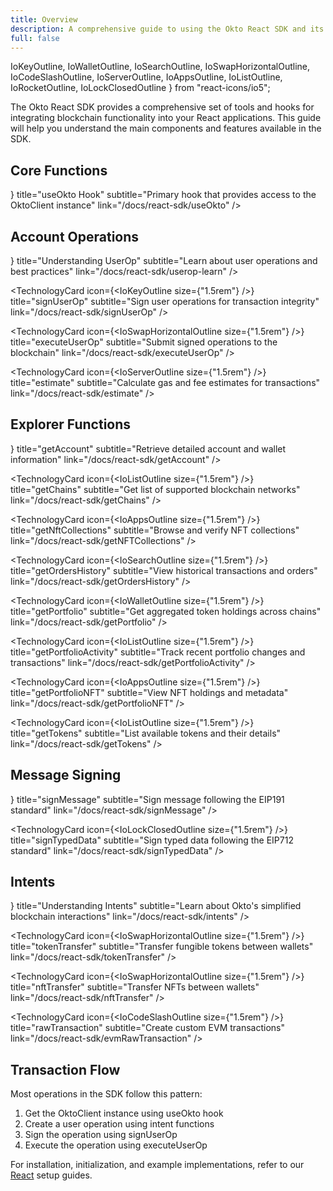 ```yaml
---
title: Overview
description: A comprehensive guide to using the Okto React SDK and its features
full: false
---
```


  IoKeyOutline,
  IoWalletOutline,
  IoSearchOutline,
  IoSwapHorizontalOutline,
  IoCodeSlashOutline,
  IoServerOutline,
  IoAppsOutline,
  IoListOutline,
  IoRocketOutline,
  IoLockClosedOutline
} from "react-icons/io5";

The Okto React SDK provides a comprehensive set of tools and hooks for integrating blockchain functionality into your React applications. This guide will help you understand the main components and features available in the SDK.

## Core Functions

<div className="grid grid-cols-1 md:grid-cols-2 gap-3 md:gap-6 lg:gap-8">
  <TechnologyCard
    icon={<IoKeyOutline size={"1.5rem"} />}
    title="useOkto Hook"
    subtitle="Primary hook that provides access to the OktoClient instance"
    link="/docs/react-sdk/useOkto"
  />
</div>

## Account Operations

<div className="grid grid-cols-1 md:grid-cols-2 gap-3 md:gap-6 lg:gap-8">
  <TechnologyCard
    icon={<IoCodeSlashOutline size={"1.5rem"} />}
    title="Understanding UserOp"
    subtitle="Learn about user operations and best practices"
    link="/docs/react-sdk/userop-learn"
  />

  <TechnologyCard
    icon={<IoKeyOutline size={"1.5rem"} />}
    title="signUserOp"
    subtitle="Sign user operations for transaction integrity"
    link="/docs/react-sdk/signUserOp"
  />

  <TechnologyCard
    icon={<IoSwapHorizontalOutline size={"1.5rem"} />}
    title="executeUserOp"
    subtitle="Submit signed operations to the blockchain"
    link="/docs/react-sdk/executeUserOp"
  />

  <TechnologyCard
    icon={<IoServerOutline size={"1.5rem"} />}
    title="estimate"
    subtitle="Calculate gas and fee estimates for transactions"
    link="/docs/react-sdk/estimate"
  />
</div>

## Explorer Functions

<div className="grid grid-cols-1 md:grid-cols-2 gap-3 md:gap-6 lg:gap-8">
  <TechnologyCard
    icon={<IoWalletOutline size={"1.5rem"} />}
    title="getAccount"
    subtitle="Retrieve detailed account and wallet information"
    link="/docs/react-sdk/getAccount"
  />

  <TechnologyCard
    icon={<IoListOutline size={"1.5rem"} />}
    title="getChains"
    subtitle="Get list of supported blockchain networks"
    link="/docs/react-sdk/getChains"
  />

  <TechnologyCard
    icon={<IoAppsOutline size={"1.5rem"} />}
    title="getNftCollections"
    subtitle="Browse and verify NFT collections"
    link="/docs/react-sdk/getNFTCollections"
  />

  <TechnologyCard
    icon={<IoSearchOutline size={"1.5rem"} />}
    title="getOrdersHistory"
    subtitle="View historical transactions and orders"
    link="/docs/react-sdk/getOrdersHistory"
  />

  <TechnologyCard
    icon={<IoWalletOutline size={"1.5rem"} />}
    title="getPortfolio"
    subtitle="Get aggregated token holdings across chains"
    link="/docs/react-sdk/getPortfolio"
  />

  <TechnologyCard
    icon={<IoListOutline size={"1.5rem"} />}
    title="getPortfolioActivity"
    subtitle="Track recent portfolio changes and transactions"
    link="/docs/react-sdk/getPortfolioActivity"
  />

  <TechnologyCard
    icon={<IoAppsOutline size={"1.5rem"} />}
    title="getPortfolioNFT"
    subtitle="View NFT holdings and metadata"
    link="/docs/react-sdk/getPortfolioNFT"
  />

  <TechnologyCard
    icon={<IoListOutline size={"1.5rem"} />}
    title="getTokens"
    subtitle="List available tokens and their details"
    link="/docs/react-sdk/getTokens"
  />
</div>

## Message Signing

<div className="grid grid-cols-1 md:grid-cols-2 gap-3 md:gap-6 lg:gap-8">
  <TechnologyCard
    icon={<IoLockClosedOutline size={"1.5rem"} />}
    title="signMessage"
    subtitle="Sign message following the EIP191 standard"
    link="/docs/react-sdk/signMessage"
  />

  <TechnologyCard
    icon={<IoLockClosedOutline size={"1.5rem"} />}
    title="signTypedData"
    subtitle="Sign typed data following the EIP712 standard"
    link="/docs/react-sdk/signTypedData"
  />
</div>

## Intents

<div className="grid grid-cols-1 md:grid-cols-2 gap-3 md:gap-6 lg:gap-8">
  <TechnologyCard
    icon={<IoRocketOutline size={"1.5rem"} />}
    title="Understanding Intents"
    subtitle="Learn about Okto's simplified blockchain interactions"
    link="/docs/react-sdk/intents"
  />

  <TechnologyCard
    icon={<IoSwapHorizontalOutline size={"1.5rem"} />}
    title="tokenTransfer"
    subtitle="Transfer fungible tokens between wallets"
    link="/docs/react-sdk/tokenTransfer"
  />

  <TechnologyCard
    icon={<IoSwapHorizontalOutline size={"1.5rem"} />}
    title="nftTransfer"
    subtitle="Transfer NFTs between wallets"
    link="/docs/react-sdk/nftTransfer"
  />

  <TechnologyCard
    icon={<IoCodeSlashOutline size={"1.5rem"} />}
    title="rawTransaction"
    subtitle="Create custom EVM transactions"
    link="/docs/react-sdk/evmRawTransaction"
  />
</div>

## Transaction Flow

<Callout type="info">
Most operations in the SDK follow this pattern:

1. Get the OktoClient instance using useOkto hook
2. Create a user operation using intent functions
3. Sign the operation using signUserOp
4. Execute the operation using executeUserOp
</Callout>

For installation, initialization, and example implementations, refer to our [React](/docs/react-sdk) setup guides.